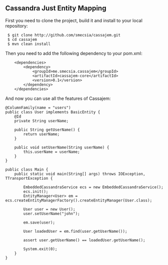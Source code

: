== Cassandra Just Entity Mapping ==

First you need to clone the project, build it and install to your local repository:
<pre>
 $ git clone http://github.com/smecsia/cassajem.git
 $ cd cassajem
 $ mvn clean install
</pre>
Then you need to add the following dependency to your pom.xml:
<pre lang="xml">
    <dependencies>
        <dependency>
            <groupId>me.smecsia.cassajem</groupId>
            <artifactId>cassajem-core</artifactId>
            <version>0.1</version>
        </dependency>
    </dependencies>
</pre>
And now you can use all the features of Cassajem:
<pre lang="java">
@ColumnFamily(name = "users")
public class User implements BasicEntity {
    @Id
    private String userName;

    public String getUserName() {
        return userName;
    }

    public void setUserName(String userName) {
        this.userName = userName;
    }
}
</pre>
<pre>
public class Main {
    public static void main(String[] args) throws IOException, TTransportException {

        EmbeddedCassandraService ecs = new EmbeddedCassandraService();
        ecs.init();
        EntityManager<User> em = ecs.createEntityManagerFactory().createEntityManager(User.class);

        User user = new User();
        user.setUserName("john");

        em.save(user);

        User loadedUser = em.find(user.getUserName());

        assert user.getUserName() == loadedUser.getUserName();

        System.exit(0);
    }
}
</pre>
